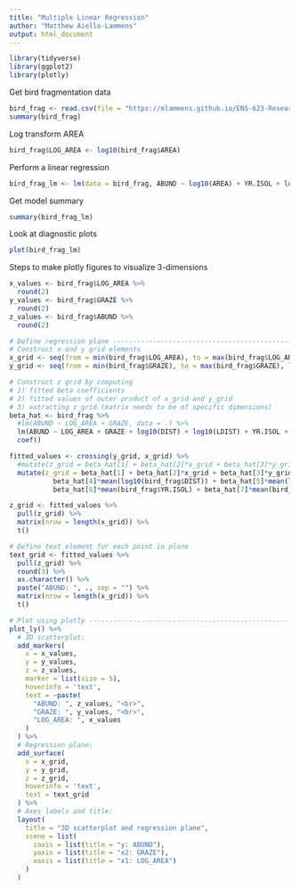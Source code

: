 ```yaml
---
title: "Multiple Linear Regression"
author: "Matthew Aiello-Lammens"
output: html_document
---
```


```r
library(tidyverse)
library(ggplot2)
library(plotly)
```


Get bird fragmentation data

```r
bird_frag <- read.csv(file = "https://mlammens.github.io/ENS-623-Research-Stats/data/Logan_Examples/Chapter9/Data/loyn.csv")
summary(bird_frag)
```

Log transform AREA

```r
bird_frag$LOG_AREA <- log10(bird_frag$AREA)
```


Perform a linear regression

```r
bird_frag_lm <- lm(data = bird_frag, ABUND ~ log10(AREA) + YR.ISOL + log10(DIST) + log10(LDIST) + GRAZE + ALT)
```


Get model summary

```r
summary(bird_frag_lm)
```


Look at diagnostic plots

```r
plot(bird_frag_lm)
```


Steps to make plotly figures to visualize 3-dimensions

```r
x_values <- bird_frag$LOG_AREA %>% 
  round(2)
y_values <- bird_frag$GRAZE %>% 
  round(2)
z_values <- bird_frag$ABUND %>% 
  round(2)

```



```r
# Define regression plane -------------------------------------------------
# Construct x and y grid elements
x_grid <- seq(from = min(bird_frag$LOG_AREA), to = max(bird_frag$LOG_AREA), length = 50)
y_grid <- seq(from = min(bird_frag$GRAZE), to = max(bird_frag$GRAZE), length = 50)

```


```r
# Construct z grid by computing
# 1) fitted beta coefficients
# 2) fitted values of outer product of x_grid and y_grid
# 3) extracting z_grid (matrix needs to be of specific dimensions)
beta_hat <- bird_frag %>% 
  #lm(ABUND ~ LOG_AREA + GRAZE, data = .) %>% 
  lm(ABUND ~ LOG_AREA + GRAZE + log10(DIST) + log10(LDIST) + YR.ISOL + ALT, data = .) %>%
  coef()

fitted_values <- crossing(y_grid, x_grid) %>% 
  #mutate(z_grid = beta_hat[1] + beta_hat[2]*x_grid + beta_hat[3]*y_grid)
  mutate(z_grid = beta_hat[1] + beta_hat[2]*x_grid + beta_hat[3]*y_grid + 
           beta_hat[4]*mean(log10(bird_frag$DIST)) + beta_hat[5]*mean(log10(bird_frag$LDIST)) +
           beta_hat[6]*mean(bird_frag$YR.ISOL) + beta_hat[7]*mean(bird_frag$ALT))

z_grid <- fitted_values %>% 
  pull(z_grid) %>%
  matrix(nrow = length(x_grid)) %>%
  t()

```




```r
# Define text element for each point in plane
text_grid <- fitted_values %>% 
  pull(z_grid) %>%
  round(3) %>% 
  as.character() %>% 
  paste("ABUND: ", ., sep = "") %>% 
  matrix(nrow = length(x_grid)) %>%
  t()

```

```r
# Plot using plotly -------------------------------------------------------
plot_ly() %>%
  # 3D scatterplot:
  add_markers(
    x = x_values,
    y = y_values,
    z = z_values,
    marker = list(size = 5),
    hoverinfo = 'text',
    text = ~paste(
      "ABUND: ", z_values, "<br>",
      "GRAZE: ", y_values, "<br>",
      "LOG_AREA: ", x_values 
    )
  ) %>%
  # Regression plane:
  add_surface(
    x = x_grid,
    y = y_grid,
    z = z_grid,
    hoverinfo = 'text',
    text = text_grid
  ) %>%
  # Axes labels and title:
  layout(
    title = "3D scatterplot and regression plane",
    scene = list(
      zaxis = list(title = "y: ABUND"),
      yaxis = list(title = "x2: GRAZE"),
      xaxis = list(title = "x1: LOG_AREA")
    )
  )
```

